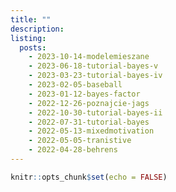 ```yaml
---
title: ""
description: 
listing: 
  posts:
    - 2023-10-14-modelemieszane
    - 2023-06-18-tutorial-bayes-v
    - 2023-03-23-tutorial-bayes-iv
    - 2023-02-05-baseball
    - 2023-01-12-bayes-factor
    - 2022-12-26-poznajcie-jags
    - 2022-10-30-tutorial-bayes-ii
    - 2022-07-31-tutorial-bayes
    - 2022-05-13-mixedmotivation
    - 2022-05-05-tranistive
    - 2022-04-28-behrens
---
```


```r
knitr::opts_chunk$set(echo = FALSE)
```

